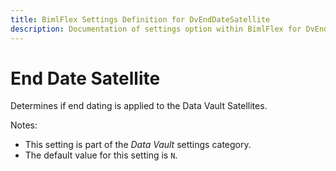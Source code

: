---
title: BimlFlex Settings Definition for DvEndDateSatellite
description: Documentation of settings option within BimlFlex for DvEndDateSatellite
---
<head>
  <meta name="varigenceProduct" content="BimlFlex"></meta>
  <meta name="varigenceArticleType" content="Reference"></meta>
</head>


# End Date Satellite

Determines if end dating is applied to the Data Vault Satellites.

Notes:

* This setting is part of the *Data Vault* settings category.
* The default value for this setting is `N`.
